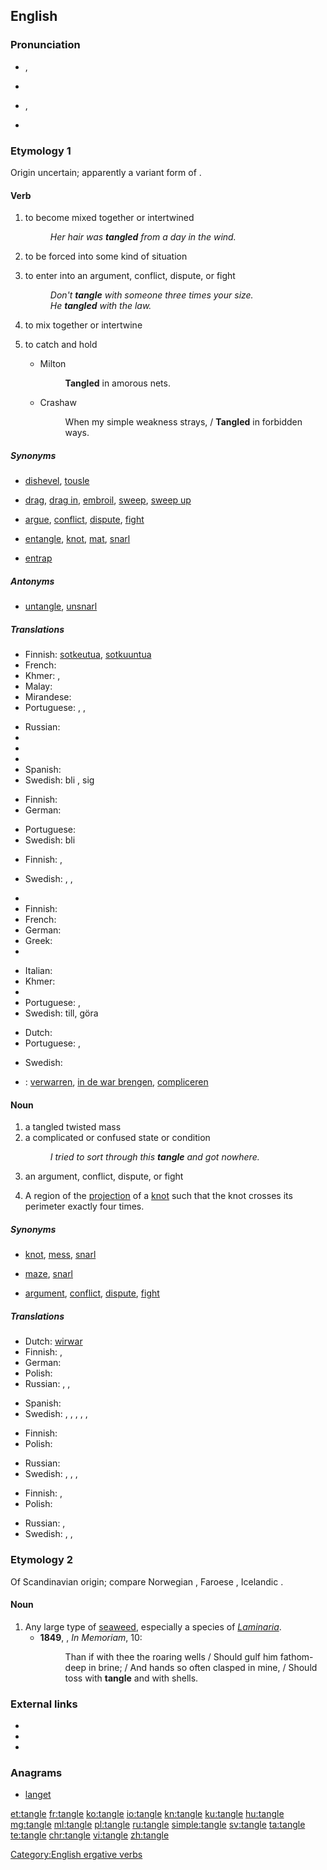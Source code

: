==English==
{{wikipedia}}

===Pronunciation===
* {{IPA|/ˈtæŋ.ɡəl/}}, {{X-SAMPA|/"t{N.g@l/}}
* {{audio|en-us-tangle.ogg|Audio (US)}}
* {{context|also|lang=en}} {{a|US}} {{IPA|/ˈteɪŋ.ɡəl/}}, {{X-SAMPA|/"teIN.g@l/}}
* {{rhymes|æŋɡəl}}

===Etymology 1===
Origin uncertain; apparently a variant form of {{term|tagle}}.

====Verb====
{{en-verb|tangl|es}}

# {{context|intransitive|lang=en}} to become mixed together or intertwined
#: ''Her hair was '''tangled''' from a day in the wind.''
# {{context|intransitive|lang=en}} to be forced into some kind of situation
# {{context|intransitive|lang=en}} to enter into an argument, conflict, dispute, or fight
#: ''Don't '''tangle''' with someone three times your size.''
#: ''He '''tangled''' with the law.''
# {{context|transitive|lang=en}} to mix together or intertwine
# {{context|transitive|lang=en}} to catch and hold
#* Milton
#*: '''Tangled''' in amorous nets.
#* Crashaw
#*: When my simple weakness strays, / '''Tangled''' in forbidden ways.

=====Synonyms=====
* {{sense|to become mixed together or intertwined}} [[dishevel]], [[tousle]]
* {{sense|to be forced into some kind of situation}} [[drag]], [[drag in]], [[embroil]], [[sweep]], [[sweep up]]
* {{sense|to enter into an argument, conflict, dispute, or fight}} [[argue]], [[conflict]], [[dispute]], [[fight]]
* {{sense|to mix together or intertwine}} [[entangle]], [[knot]], [[mat]], [[snarl]]
* {{sense|to catch and hold}} [[entrap]]

=====Antonyms=====
* {{sense|to mix together or intertwine}} [[untangle]], [[unsnarl]]

=====Translations=====
{{trans-top|to become mixed together or intertwined}}
* Finnish: [[sotkeutua]], [[sotkuuntua]]
* French: {{t+|fr|emmêler}}
* Khmer: {{t+|km|ប្រទាក់|tr=prɑteak|sc=Khmr}}, {{t+|km|ចំពាក់|tr=cɑmpeak|sc=Khmr}}
* Malay: {{t-|ms|kusut}}
* Mirandese: {{tø|mwl|ambaraçar}}
* Portuguese: {{t-|pt|enrolar-se}}, {{t+|pt|embaraçar}}, {{t+|pt|emaranhar}}
{{trans-mid}}
* Russian: {{t+|ru|запутываться|tr=zapútyvatʹsja|sc=Cyrl}}
* {{trreq|sk}}
* {{trreq|sl}}
* {{trreq|so}}
* Spanish: {{t-|es|enmarañar}}
* Swedish: bli {{t+|sv|tilltrasslad}}, {{t+|sv|trassla}} sig
{{trans-bottom}}

{{trans-top|to be forced into some kind of situation}}
* Finnish: {{t-|fi|sotkeutua}}
* German: {{t-|de|sich verstricken}}
{{trans-mid}}
* Portuguese: {{t-|pt|ser empurrado}}
* Swedish: bli {{t-|sv|insnärjd}}
{{trans-bottom}}

{{trans-top|to enter into an argument, conflict, dispute, or fight}}
* Finnish: {{t+|fi|riidellä}}, {{t-|fi|tapella}}
{{trans-mid}}
* Swedish: {{t+|sv|gräla}}, {{t+|sv|bråka}}, {{t-|sv|tampas}}
{{trans-bottom}}

{{trans-top|to mix together or intertwine}}
* {{trreq|eo}}
* Finnish: {{t+|fi|sotkea}}
* French: {{t+|fr|compliquer}}
* German: {{t+|de|verwirren}}
* Greek: {{t+|el|πλέκω|tr=pléko}}
* {{trreq|io}}
{{trans-mid}}
* Italian: {{t+|it|intrecciare}}
* Khmer: {{t-|km|ធ្វើឲ្យប្រទាក់ចំពាក់គ្នា|tr=tvəə aoy prɑteak cɑmpeak knie|sc=Khmr}}
* {{trreq|mwl}}
* Portuguese: {{t+|pt|emaranhar}}, {{t+|pt|misturar}}
* Swedish: {{t+|sv|trassla}} till, göra {{t-|sv|trasslig}}
{{trans-bottom}}

{{trans-top|to catch and hold}}
* Dutch: {{t-|nl|verstrikken}}
* Portuguese: {{t+|pt|capturar}}, {{t+|pt|pegar}}
{{trans-mid}}
* Swedish: {{t+|sv|snärja}}
{{trans-bottom}}

{{checktrans-top}}
* {{ttbc|nl}}: [[verwarren]], [[in de war brengen]], [[compliceren]]
{{trans-bottom}}

====Noun====
{{en-noun}}

# a tangled twisted mass
# a complicated or confused state or condition
#: ''I tried to sort through this '''tangle''' and got nowhere.''
# an argument, conflict, dispute, or fight
# {{context|mathematics|lang=en}} A region of the [[projection]] of a [[knot]] such that the knot crosses its perimeter exactly four times.

=====Synonyms=====
* {{sense|tangled twisted mass}} [[knot]], [[mess]], [[snarl]]
* {{sense|complicated or confused state or condition}} [[maze]], [[snarl]]
* {{sense|argument, conflict, dispute, or fight}} [[argument]], [[conflict]], [[dispute]], [[fight]]

=====Translations=====
{{trans-top|tangled twisted mass}}
* Dutch: [[wirwar]] {{m}}
* Finnish: {{t+|fi|sotku}}, {{t+|fi|vyyhti}}
* German: {{t+|de|Wirrwarr|m|n}}
* Polish: {{t+|pl|plątanina|f}}
* Russian: {{t+|ru|путаница|f|tr=pútanica|sc=Cyrl}}, {{t+|ru|неразбериха|f|tr=nerazberíxa|sc=Cyrl}}, {{t+|ru|беспорядок|m|tr=besporjádok|sc=Cyrl}}
{{trans-mid}}
* Spanish: {{t-|es|maraña|f}}
* Swedish: {{t+|sv|bråte|c}}, {{t-|sv|härva|c}}, {{t+|sv|röra|c}}, {{t+|sv|oreda|c}}, {{t+|sv|trassel|n}}, {{t+|sv|virrvarr|n}}
{{trans-bottom}}

{{trans-top|complicated or confused state or condition}}
* Finnish: {{t+|fi|sotku}}
* Polish: {{t+|pl|zamęt|m}}
{{trans-mid}}
* Russian: {{qualifier|спу́танный}} {{t+|ru|клубок|m|tr=klubók|sc=Cyrl}}
* Swedish: {{t-|sv|härva|c}}, {{t+|sv|röra|c}}, {{t+|sv|trassel|n}}, {{t+|sv|virrvarr|n}}
{{trans-bottom}}

{{trans-top|argument, conflict, dispute, or fight}}
* Finnish: {{t+|fi|riita}}, {{t+|fi|tappelu}}
* Polish: {{t+|pl|konflikt|m}}
{{trans-mid}}
* Russian: {{t+|ru|ссора|f|tr=ssóra|sc=Cyrl}}, {{t+|ru|конфликт|m|tr=konflíkt|sc=Cyrl}}
* Swedish: {{t+|sv|bråk|n}}, {{t+|sv|gräl|n}}, {{t+|sv|konflikt|c}}
{{trans-bottom}}

===Etymology 2===
Of Scandinavian origin; compare Norwegian {{term|tongul|lang=no}}, Faroese {{term|tongul|lang=fo}}, Icelandic {{term|þöngull|lang=is}}.

====Noun====
{{en-noun}}

# Any large type of [[seaweed]], especially a species of ''[[Laminaria]]''.
#* '''1849''', {{w|Alfred, Lord Tennyson}}, ''In Memoriam'', 10:
#*: Than if with thee the roaring wells / Should gulf him fathom-deep in brine; / And hands so often clasped in mine, / Should toss with '''tangle''' and with shells.

===External links===
* {{R:Webster 1913}}
* {{R:Century 1911}}
* {{R:OneLook}}

===Anagrams===
* [[langet#English|langet]]

[[Category:English ergative verbs]]

[[et:tangle]]
[[fr:tangle]]
[[ko:tangle]]
[[io:tangle]]
[[kn:tangle]]
[[ku:tangle]]
[[hu:tangle]]
[[mg:tangle]]
[[ml:tangle]]
[[pl:tangle]]
[[ru:tangle]]
[[simple:tangle]]
[[sv:tangle]]
[[ta:tangle]]
[[te:tangle]]
[[chr:tangle]]
[[vi:tangle]]
[[zh:tangle]]